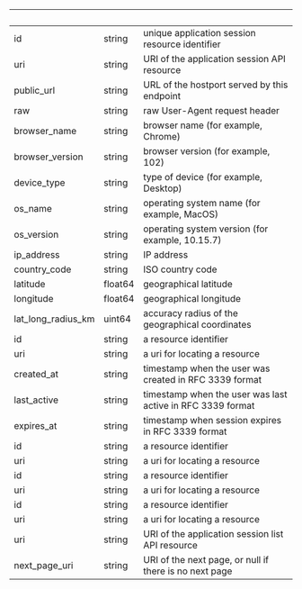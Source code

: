 | &nbsp;             | &nbsp;  | &nbsp;                                                     |
| ------------------ | ------- | ---------------------------------------------------------- |
| id                 | string  | unique application session resource identifier             |
| uri                | string  | URI of the application session API resource                |
| public_url         | string  | URL of the hostport served by this endpoint                |
| raw                | string  | raw User-Agent request header                              |
| browser_name       | string  | browser name (for example, Chrome)                         |
| browser_version    | string  | browser version (for example, 102)                         |
| device_type        | string  | type of device (for example, Desktop)                      |
| os_name            | string  | operating system name (for example, MacOS)                 |
| os_version         | string  | operating system version (for example, 10.15.7)            |
| ip_address         | string  | IP address                                                 |
| country_code       | string  | ISO country code                                           |
| latitude           | float64 | geographical latitude                                      |
| longitude          | float64 | geographical longitude                                     |
| lat_long_radius_km | uint64  | accuracy radius of the geographical coordinates            |
| id                 | string  | a resource identifier                                      |
| uri                | string  | a uri for locating a resource                              |
| created_at         | string  | timestamp when the user was created in RFC 3339 format     |
| last_active        | string  | timestamp when the user was last active in RFC 3339 format |
| expires_at         | string  | timestamp when session expires in RFC 3339 format          |
| id                 | string  | a resource identifier                                      |
| uri                | string  | a uri for locating a resource                              |
| id                 | string  | a resource identifier                                      |
| uri                | string  | a uri for locating a resource                              |
| id                 | string  | a resource identifier                                      |
| uri                | string  | a uri for locating a resource                              |
| uri                | string  | URI of the application session list API resource           |
| next_page_uri      | string  | URI of the next page, or null if there is no next page     |
